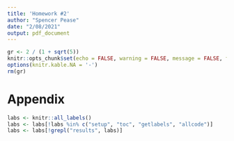 ```yaml
---
title: 'Homework #2'
author: "Spencer Pease"
date: "2/08/2021"
output: pdf_document
---
```


```r
gr <- 2 / (1 + sqrt(5))
knitr::opts_chunk$set(echo = FALSE, warning = FALSE, message = FALSE, fig.asp = gr)
options(knitr.kable.NA = '-')
rm(gr)
```

\newpage

# Appendix

```r
labs <- knitr::all_labels()
labs <- labs[!labs %in% c("setup", "toc", "getlabels", "allcode")]
labs <- labs[!grepl("results", labs)]
```

```r
```
